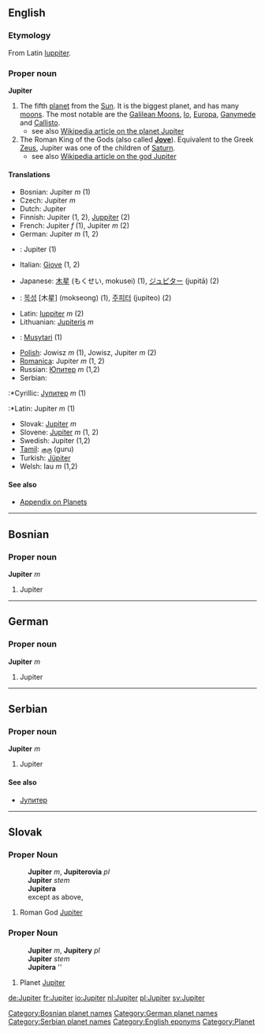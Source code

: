 ==English==
===Etymology===
From Latin [[Iuppiter]].

{{Wikipedia}}

===Proper noun===
'''Jupiter'''

#The fifth [[planet]] from the [[Sun]].  It is the biggest planet, and has many [[moon|moons]].  The most notable are the [[Galilean Moons]], [[Io]], [[Europa]], [[Ganymede]] and [[Callisto]].
#*see also [[w:Jupiter_(planet)| Wikipedia article on the planet Jupiter]]
#The Roman King of the Gods (also called '''[[Jove]]''').  Equivalent to the Greek [[Zeus]], Jupiter was one of the children of [[Saturn]].
#*see also [[w:Jupiter_(god)| Wikipedia article on the god Jupiter]]

====Translations====
{{top}}
*Bosnian: Jupiter ''m'' (1)
*Czech: Jupiter ''m''
*Dutch: Jupiter
*Finnish: Jupiter (1, 2), [[Juppiter]] (2)
*French: Jupiter ''f'' (1), Jupiter ''m'' (2)
*German: Jupiter ''m'' (1, 2)
*{{id}}: Jupiter (1)
*Italian: [[Giove]] (1, 2)
{{mid}}
*Japanese: [[木星]] (もくせい, mokusei) (1), [[ジュピター]] (jupitā) (2)
*{{ko}}: [[목성]] [木星] (mokseong) (1), [[주피터]] (jupiteo) (2)
*Latin: [[Iuppiter]] ''m'' (2)
*Lithuanian: [[Jupiteris]] ''m''
*{{ms}}: [[Musytari]] (1)
*[[Polish]]: Jowisz ''m'' (1), Jowisz, Jupiter ''m'' (2)
*[[Romanica]]: Jupiter ''m'' (1, 2)
*Russian: [[Юпитер]] ''m'' (1,2)
*Serbian:
:*Cyrillic: [[Јупитер]] ''m'' (1)
:*Latin: Jupiter ''m'' (1)
*Slovak: [[Jupiter#Slovak|Jupiter]] ''m''
*Slovene: [[Jupiter]] ''m'' (1, 2)
*Swedish: Jupiter (1,2)
*[[Tamil]]: [[குரு]] (guru)
*Turkish: [[Jüpiter]]
*Welsh: Iau ''m'' (1,2)
{{bottom}}
==== See also ====
*[[Wiktionary_Appendix:Planets|Appendix on Planets]]

----

==Bosnian==
===Proper noun===
'''Jupiter''' ''m''
#Jupiter
[[Category:Bosnian planet names]]
----
==German==
===Proper noun===
'''Jupiter''' ''m''
#Jupiter
[[Category:German planet names]]
----
==Serbian==
===Proper noun===
'''Jupiter''' ''m''
#Jupiter
====See also====
*[[Јупитер]]
[[Category:Serbian planet names]]
----
==Slovak==
===Proper Noun===
:'''Jupiter''' ''m'', '''Jupiterovia''' ''pl''
:'''Jupiter''' ''stem''
:'''Jupitera''' ''{{gensg}}''
:except as above, {{decpat}} {{chlap}}
# Roman God [[Jupiter#English|Jupiter]]
===Proper Noun===
:'''Jupiter''' ''m'', '''Jupitery''' ''pl''
:'''Jupiter''' ''stem''
:'''Jupitera''' ''{{gensg}}
:{{decpat}} {{dub}}
# Planet [[Jupiter#English|Jupiter]]

[[Category:English eponyms]]
[[Category:Planet]]

[[de:Jupiter]]
[[fr:Jupiter]]
[[io:Jupiter]]
[[nl:Jupiter]]
[[pl:Jupiter]]
[[sv:Jupiter]]
